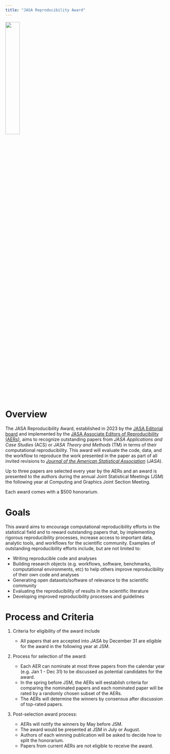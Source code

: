 ```yaml
---
title: "JASA Reproducibility Award"
---
```


![](img/jasa_img.png){width=30% fig-align="center" fig-alt="JASA reproducibility award logo"}

# Overview

The JASA Reproducibility Award, established in 2023 by the [JASA Editorial board](https://www.tandfonline.com/action/journalInformation?show=editorialBoard&journalCode=uasa20) and implemented by the [JASA Associate Editors of Reproducibility (AERs)](about.qmd), aims to recognize outstanding papers from *JASA Applications and Case Studies* (ACS) or *JASA Theory and Methods* (TM) in terms of their computational reproducibility. This award will evaluate the code, data, and the workflow to reproduce the work presented in the paper as part of all invited revisions to [*Journal of the American Statistical Association*](https://www.tandfonline.com/journals/uasa20) (*JASA*).

Up to three papers are selected every year by the AERs and an award is presented to the authors during the annual Joint Statistical Meetings (JSM) the following year at Computing and Graphics Joint Section Meeting.

Each award comes with a \$500 honorarium.

# Goals

This award aims to encourage computational reproducibility efforts in the statistical field and to reward outstanding papers that, by implementing rigorous reproducibility processes, increase access to important data, analytic tools, and workflows for the scientific community. Examples of outstanding reproducibility efforts include, but are not limited to:

-   Writing reproducible code and analyses
-   Building research objects (e.g. workflows, software, benchmarks, computational environments, etc) to help others improve reproducibility of their own code and analyses
-   Generating open datasets/software of relevance to the scientific community
-   Evaluating the reproducibility of results in the scientific literature
-   Developing improved reproducibility processes and guidelines

# Process and Criteria

1.  Criteria for eligibility of the award include

    -   All papers that are accepted into *JASA* by December 31 are eligible for the award in the following year at JSM.

2.  Process for selection of the award:

    -   Each AER can nominate at most three papers from the calendar year (e.g. Jan 1 - Dec 31) to be discussed as potential candidates for the award.
    -   In the spring before JSM, the AERs will eestablish criteria for comparing the nominated papers and each nominated paper will be rated by a randomly chosen subset of the AERs. 
    -   The AERs will determine the winners by consensus after discussion of top-rated papers.

3.  Post-selection award process:

    -   AERs will notify the winners by May before JSM.
    -   The award would be presented at JSM in July or August.
    -   Authors of each winning publication will be asked to decide how to split the honorarium.
    -   Papers from current AERs are not eligible to receive the award.
